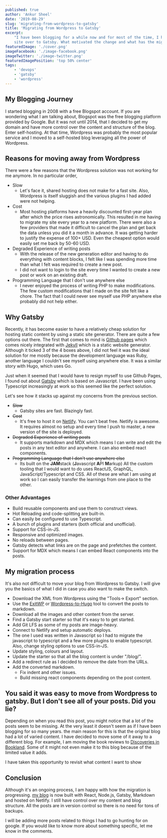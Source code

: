 ```yaml
---
published: true
author: 'Ankur Sheel'
date: '2019-08-29'
slug: 'migrating-from-wordpress-to-gatsby'
title: 'Migrating from Wordpress to Gatsby'
excerpt:
    "I have been blogging for a while now and for most of the time, I have been on WordPress. But, I am migrating my
    site over to Gatsby. What motivated the change and what has the migration process been so far. Let's find out."
featuredImage: './cover.png'
imageFacebook: './image-facebook.png'
imageTwitter: './image-twitter.png'
featuredImagePosition: 'top 50% center'
tags:
    - 'devops'
    - 'gatsby'
    - 'wordpress'
---
```


## My Blogging Journey

I started blogging in 2008 with a free Blogspot account. If you are wondering what I am talking about, Blogspot was the
free blogging platform provided by Google. But it was not until 2014, that I decided to get my domain and have more
control over the content and structure of the blog. Enter self-hosting. At that time, Wordpress was probably the most
popular service and I moved to a self-hosted blog leveraging all the power of Wordpress.

## Reasons for moving away from Wordpress

There were a few reasons that the Wordpress solution was not working for me anymore. In no particular order,

-   Slow
    -   Let's face it, shared hosting does not make for a fast site. Also, Wordpress is itself sluggish and the various
        plugins I had added were not helping.
-   Cost
    -   Most hosting platforms have a heavily discounted first-year plan after which the price rises astronomically.
        This resulted in me having to migrate my site every year to a new platform. There were also a few providers that
        made it difficult to cancel the plan and get back the data unless you did it a month in advance. It was getting
        harder to justify the expense of 100+ USD. Even the cheapest option would easily set me back by 50-60 USD.
-   Degraded Experience of writing posts
    -   With the release of the new generation editor and having to do everything with content blocks, I felt like I was
        spending more time than what I felt was required to create a new post.
    -   I did not want to login to the site every time I wanted to create a new post or work on an existing draft.
-   Programming Language that I don't use anywhere else
    -   I never enjoyed the process of writing PHP to make modifications. The few custom modifications that I made on
        the site felt like a chore. The fact that I could never see myself use PHP anywhere else probably did not help
        either.

## Why Gatsby

Recently, it has become easier to have a relatively cheap solution for hosting static content by using a static site
generator. There are quite a few options out there. The first that comes to mind is
[Github pages](https://pages.github.com/) which comes nicely integrated with [Jekyll](https://jekyllrb.com) which is a
static website generator. Although it ticked 3 of the 4 boxes above, I did not feel it was the ideal solution for me
mostly because the development language was Ruby, another language I couldn't see myself using anywhere else. It was a
similar story with Hugo, which uses Go.

Just when it seemed that I would have to resign myself to use Github Pages, I found out about
[Gatsby](https://gatsbyjs.org) which is based on Javascript. I have been using Typescript increasingly at work so this
seemed like the perfect solution.

Let's see how it stacks up against my concerns from the previous section.

-   ~~Slow~~
    -   Gatsby sites are fast. Blazingly fast.
-   ~~Cost~~
    -   It's free to host it on [Netlify](http://www.netlify.com). You can't beat free. Netlify is awesome. It requires
        almost no setup and every time I push to master, a new version of the site is deployed.
-   ~~Degraded Experience of writing posts~~
    -   It supports markdown and MDX which means I can write and edit the posts in any text editor and anywhere. I can
        also embed react components.
-   ~~Programming Language that I don't use anywhere else~~
    -   Its built on the **JAM**stack (**J**avascript **A**PI **M**arkup) All the custom tooling that I would want to do
        uses ReactJS, GraphQL, JavaScript/Typescript and CSS. All of these are what I am using at work so I can easily
        transfer the learnings from one place to the other.

### Other Advantages

-   Build reusable components and use them to construct views.
-   Hot Reloading and code-splitting are built-in.
-   Can easily be configured to use Typescript.
-   A bunch of plugins and starters (both official and unofficial).
-   Support for CSS-in-JS.
-   Responsive and optimized images.
-   No reloads between pages.
-   Gatsby detects what links are on the page and prefetches the content.
-   Support for MDX which means I can embed React components into the posts.

## My migration process

It's also not difficult to move your blog from Wordpress to Gatsby. I will give you the basics of what I did in case you
also want to make the switch.

-   Download the XML from Wordpress using the "Tools-> Export" section.
-   Use the [ExitWP](https://github.com/thomasf/exitwp) or
    [Wordpress-to-Hugo](https://github.com/SchumacherFM/wordpress-to-hugo-exporter) tool to convert the posts to
    markdown.
-   Download all the images and other content from the server.
-   Find a Gatsby start starter so that it's easy to to get started.
-   Add Git LFS as some of my posts are image-heavy.
-   Connect to Netlify and setup automatic deploys.
-   The one I used was written in Javascript so I had to migrate the javascript to typescript and a few more plugins to
    enable typescript. Also, change styling options to use CSS-in-JS.
-   Update styling, colours and layout.
-   Update the starter so that all the blog content is under "/blog/".
-   Add a redirect rule as I decided to remove the date from the URLs.
-   Add the converted markdown.
    -   Fix indent and other issues.
    -   Build missing react components depending on the post content.

## You said it was easy to move from Wordpress to gatsby. But I don't see all of your posts. Did you lie?

Depending on when you read this post, you might notice that a lot of the posts seem to be missing. At the very least it
doesn't seem as if I have been blogging for so many years. the main reason for this is that the original blog had a lot
of varied content. I have decided to move some of it away to a different blog. For example, I am moving the book reviews
to [Discoveries in Bookland](https://www.discoveriesinbookland.com/). Some of it might not even make it to this blog
because of the limited value it adds.

I have taken this opportunity to revisit what content I want to show

## Conclusion

Although it's an ongoing process, I am happy with how the migration is progressing.
[my blog](https://www.ankursheel.com) is now built with React, Node.js, Gatsby, Markdown and hosted on Netlify. I still
have control over my content and blog structure. All the posts are in version control so there is no need for tons of
backups.

I will be adding more posts related to things I had to go hunting for on google. If you would like to know more about
something specific, let me know in the comments.
